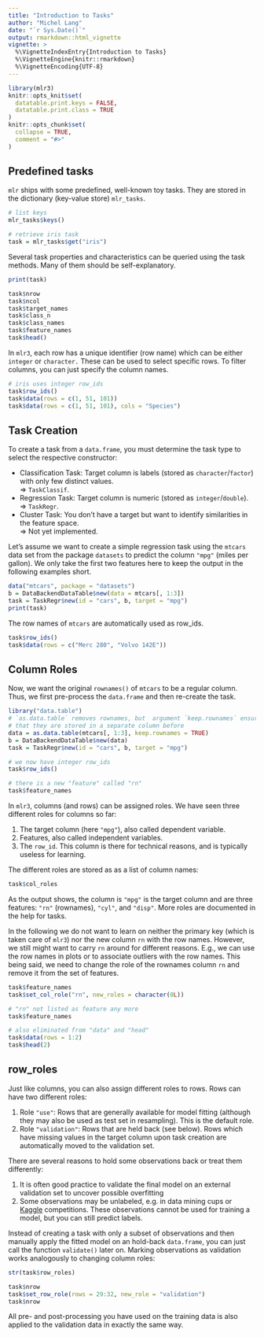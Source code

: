 ```yaml
---
title: "Introduction to Tasks"
author: "Michel Lang"
date: "`r Sys.Date()`"
output: rmarkdown::html_vignette
vignette: >
  %\VignetteIndexEntry{Introduction to Tasks}
  %\VignetteEngine{knitr::rmarkdown}
  %\VignetteEncoding{UTF-8}
---
```


```r
library(mlr3)
knitr::opts_knit$set(
  datatable.print.keys = FALSE,
  datatable.print.class = TRUE
)
knitr::opts_chunk$set(
  collapse = TRUE,
  comment = "#>"
)
```

## Predefined tasks

`mlr` ships with some predefined, well-known toy tasks.
They are stored in the dictionary (key-value store) `mlr_tasks`.

```r
# list keys
mlr_tasks$keys()

# retrieve iris task
task = mlr_tasks$get("iris")
```

Several task properties and characteristics can be queried using the task methods.
Many of them should be self-explanatory.

```r
print(task)

task$nrow
task$ncol
task$target_names
task$class_n
task$class_names
task$feature_names
task$head()
```

In `mlr3`, each row has a unique identifier (row name) which can be either `integer` or `character.`
These can be used to select specific rows.
To filter columns, you can just specify the column names.

```r
# iris uses integer row_ids
task$row_ids()
task$data(rows = c(1, 51, 101))
task$data(rows = c(1, 51, 101), cols = "Species")
```


## Task Creation

To create a task from a `data.frame`, you must determine the task type to select the respective constructor:

* Classification Task: Target column is labels (stored as `character`/`factor`) with only few distinct values.
  <br>$\Rightarrow$ `TaskClassif`.
* Regression Task: Target column is numeric (stored as `integer`/`double`).
  <br>$\Rightarrow$ `TaskRegr`.
* Cluster Task: You don't have a target but want to identify similarities in the feature space.
  <br>$\Rightarrow$ Not yet implemented.

Let's assume we want to create a simple regression task using the `mtcars` data set from the package `datasets` to predict the column `"mpg"` (miles per gallon).
We only take the first two features here to keep the output in the following examples short.

```r
data("mtcars", package = "datasets")
b = DataBackendDataTable$new(data = mtcars[, 1:3])
task = TaskRegr$new(id = "cars", b, target = "mpg")
print(task)
```

The row names of `mtcars` are automatically used as row_ids.

```r
task$row_ids()
task$data(rows = c("Merc 280", "Volvo 142E"))
```


## Column Roles

Now, we want the original `rownames()` of `mtcars` to be a regular column.
Thus, we first pre-process the `data.frame` and then re-create the task.

```r
library("data.table")
# `as.data.table` removes rownames, but  argument `keep.rownames` ensures
# that they are stored in a separate column before
data = as.data.table(mtcars[, 1:3], keep.rownames = TRUE)
b = DataBackendDataTable$new(data)
task = TaskRegr$new(id = "cars", b, target = "mpg")

# we now have integer row_ids
task$row_ids()

# there is a new "feature" called "rn"
task$feature_names
```

In `mlr3`, columns (and rows) can be assigned roles.
We have seen three different roles for columns so far:

1. The target column (here `"mpg"`), also called dependent variable.
2. Features, also called independent variables.
3. The `row_id`. This column is there for technical reasons, and is typically useless for learning.

The different roles are stored as as a list of column names:

```r
task$col_roles
```
As the output shows, the column is `"mpg"` is the target column and are three features: `"rn"` (rownames), `"cyl"`, and `"disp"`.
More roles are documented in the help for tasks.

In the following we do not want to learn on neither the primary key (which is taken care of `mlr3`) nor the new column `rn` with the row names.
However, we still might want to carry `rn` around for different reasons.
E.g., we can use the row names in plots or to associate outliers with the row names.
This being said, we need to change the role of the rownames column `rn` and remove it from the set of features.

```r
task$feature_names
task$set_col_role("rn", new_roles = character(0L))

# "rn" not listed as feature any more
task$feature_names

# also eliminated from "data" and "head"
task$data(rows = 1:2)
task$head(2)
```

## row_roles

Just like columns, you can also assign different roles to rows.
Rows can have two different roles:

1. Role `"use"`:
   Rows that are generally available for model fitting (although they may also be used as test set in resampling).
   This is the default role.
2. Role `"validation"`:
   Rows that are held back (see below).
   Rows which have missing values in the target column upon task creation are automatically moved to the validation set.

There are several reasons to hold some observations back or treat them differently:

1. It is often good practice to validate the final model on an external validation set to uncover possible overfitting
2. Some observations may be unlabeled, e.g. in data mining cups or [Kaggle](https://www.kaggle.com/) competitions.
   These observations cannot be used for training a model, but you can still predict labels.

Instead of creating a task with only a subset of observations and then manually apply the fitted model on an hold-back `data.frame`, you can just call the function `validate()` later on.
Marking observations as validation works analogously to changing column roles:

```r
str(task$row_roles)

task$nrow
task$set_row_role(rows = 29:32, new_role = "validation")
task$nrow
```

All pre- and post-processing you have used on the training data is also applied to the validation data in exactly the same way.
